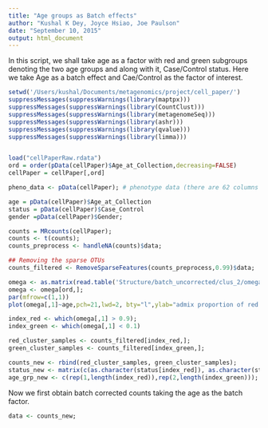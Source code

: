 ```yaml
---
title: "Age groups as Batch effects"
author: "Kushal K Dey, Joyce Hsiao, Joe Paulson"
date: "September 10, 2015"
output: html_document
---
```


In this script, we shall take age as a factor with red and green subgroups denoting the two age groups and along with it, Case/Control status. Here we take Age as a batch effect and Cae/Control as the factor of interest.

```r
setwd('/Users/kushal/Documents/metagenomics/project/cell_paper/')
suppressMessages(suppressWarnings(library(maptpx)))
suppressMessages(suppressWarnings(library(CountClust)))
suppressMessages(suppressWarnings(library(metagenomeSeq)))
suppressMessages(suppressWarnings(library(ashr)))
suppressMessages(suppressWarnings(library(qvalue)))
suppressMessages(suppressWarnings(library(limma)))


load("cellPaperRaw.rdata")
ord = order(pData(cellPaper)$Age_at_Collection,decreasing=FALSE)
cellPaper = cellPaper[,ord]

pheno_data <- pData(cellPaper); # phenotype data (there are 62 columns in this)

age = pData(cellPaper)$Age_at_Collection  
status = pData(cellPaper)$Case_Control
gender =pData(cellPaper)$Gender;

counts = MRcounts(cellPaper);
counts <- t(counts);
counts_preprocess <- handleNA(counts)$data;

## Removing the sparse OTUs
counts_filtered <- RemoveSparseFeatures(counts_preprocess,0.99)$data; 

omega <- as.matrix(read.table('Structure/batch_uncorrected/clus_2/omega_mat.txt'));
omega <- omega[ord,];
par(mfrow=c(1,1))
plot(omega[,1]~age,pch=21,lwd=2, bty="l",ylab="admix proportion of red cluster",xlab="Age at collection")

index_red <- which(omega[,1] > 0.9);
index_green <- which(omega[,1] < 0.1)

red_cluster_samples <- counts_filtered[index_red,];
green_cluster_samples <- counts_filtered[index_green,];

counts_new <- rbind(red_cluster_samples, green_cluster_samples);
status_new <- matrix(c(as.character(status[index_red]), as.character(status[index_green])),ncol=1);
age_grp_new <- c(rep(1,length(index_red)),rep(2,length(index_green)));

```

Now we first obtain batch corrected counts taking the age as the batch factor.

```r

data <- counts_new;

```

